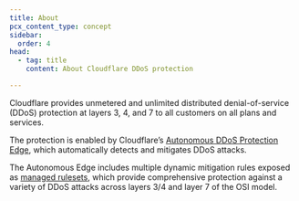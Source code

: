 ```yaml
---
title: About
pcx_content_type: concept
sidebar:
  order: 4
head:
  - tag: title
    content: About Cloudflare DDoS protection

---
```



Cloudflare provides unmetered and unlimited <GlossaryTooltip term="distributed denial-of-service (DDoS) attack" link="https://www.cloudflare.com/learning/ddos/what-is-a-ddos-attack/">distributed denial-of-service (DDoS)</GlossaryTooltip> protection at layers 3, 4, and 7 to all customers on all plans and services.

The protection is enabled by Cloudflare’s [Autonomous DDoS Protection Edge](/ddos-protection/about/components/#autonomous-edge), which automatically detects and mitigates DDoS attacks.

The Autonomous Edge includes multiple dynamic mitigation rules exposed as [managed rulesets](/ddos-protection/managed-rulesets/), which provide comprehensive protection against a variety of DDoS attacks across layers 3/4 and layer 7 of the OSI model.
